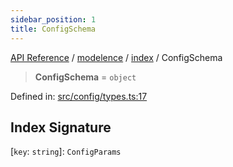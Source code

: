 ```yaml
---
sidebar_position: 1
title: ConfigSchema
---
```


[API Reference](/api-reference/modelence/index/type-aliases/../../../index) / [modelence](/api-reference/modelence/index/type-aliases/../../index) / [index](/api-reference/modelence/index/type-aliases/../index) / ConfigSchema

> **ConfigSchema** = `object`

Defined in: [src/config/types.ts:17](https://github.com/modelence/modelence/blob/f0e47c818e0efd6cf78356f7362543b128c72bb3/packages/modelence/src/config/types.ts#L17)

## Index Signature

\[`key`: `string`\]: `ConfigParams`
